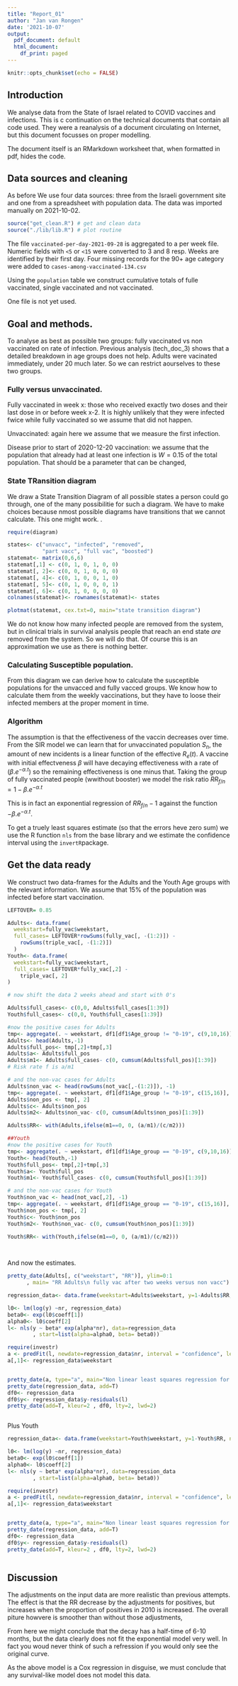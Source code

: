 ```yaml
---
title: "Report_01"
author: "Jan van Rongen"
date: '2021-10-07'
output:
  pdf_document: default
  html_document:
    df_print: paged
---
```


```r
knitr::opts_chunk$set(echo = FALSE)
```

## Introduction

We analyse data from the State of Israel related to COVID vaccines and infections. This is c continuation on the technical documents that contain all code used. They were a reanalysis of a document circulating on Internet, but this document focusses on proper modelling. 

The document itself is an RMarkdown worksheet that, when formatted in pdf, hides the code.

## Data sources and cleaning

As before We use four data sources: three from the Israeli government site and one from a spreadsheet with population data. The data was imported manually on 2021-10-02.

```r

source("get_clean.R") # get and clean data
source("./lib/lib.R") # plot routine
```

The file `vaccinated-per-day-2021-09-28` is aggregated to a per week file. Numeric fields with `<5` or `<15` were converted to 3 and 8 resp. Weeks are identified by their first day. Four missing records for the 90+ age category were added to `cases-among-vaccinated-134.csv`

Using the `population` table we construct cumulative totals of fulle vaccinated, single vaccinated and not vaccinated.

One file is not yet used.

## Goal and methods.

To analyse as best as possible two groups: fully vaccinated vs non vaccinated on rate of infection. Previous analysis (tech_doc_3) shows that a detailed breakdown in age groups does not help. Adults were vacinated immediately, under 20 much later. So we can restrict aourselves to these two groups. 

### Fully versus unvaccinated. 

Fully vaccinated in week x: those who received exactly two doses and their last dose in or before week x-2. It is highly unlikely that they were infected fwice while fully vaccinated so we assume that did not happen.

Unvaccinated: again here we assume that we measure the first infection.

Disease prior to start of 2020-12-20 vaccination: we assume that the population that already had at least one infection is $W=0.15$ of the total population. That should be a parameter that can be changed,


### State TRansition diagram

We draw a State Transition Diagram of all possible states a person could go through, one of the many possibilitie for such a diagram. We have to make choices because nmost possible diagrams have transitions that we cannot calculate. This one might work. . 

```r
require(diagram)

states<- c("unvacc", "infected", "removed",
           "part vacc", "full vac", "boosted")
statemat<- matrix(0,6,6)
statemat[,1] <- c(0, 1, 0, 1, 0, 0)
statemat[, 2]<- c(0, 0, 1, 0, 0, 0)
statemat[, 4]<- c(0, 1, 0, 0, 1, 0)
statemat[, 5]<- c(0, 1, 0, 0, 0, 1)
statemat[, 6]<- c(0, 1, 0, 0, 0, 0)
colnames(statemat)<- rownames(statemat)<- states

plotmat(statemat, cex.txt=0, main="state transition diagram")


```

We do not know how many infected people are removed from the system, but in clinical trials in survival analysis people that reach an end state _are_  removed from the system. So we will do that. Of course this is an approximation we use as there is nothing better.


### Calculating Susceptible population. 

From this diagram we can derive how to calculate the susceptible populations for the unvacced and fully vacced groups. We know how to calculate them from the weekly vaccinations, but they have to loose their infected members at the proper moment in time. 

### Algorithm

The assumption is that the effectiveness of the vaccin decreases over time. From the SIR model we can learn that for unvaccinated population $S_n$, the amount of new incidents is a linear function of the effective $R_e(t)$. A vaccine with initial effectveness $\beta$ will have decaying effectiveness with a rate of $(\beta .e^{-\alpha.t})$ so the remaining effectiveness is one minus that. Taking the group of fully vaccinated people (wwithout booster)
we model the risk ratio $RR_{f/n} = 1-\beta .e^{-\alpha.t}$

This is in fact an exponential regression of $RR_{f/n}-1$ against the function $-\beta .e^{-\alpha.t}$. 

To get a truely least squares estimate (so that the errors heve zero sum) we use the R function `nls` from the base library and we estimate the confidence interval using the `invertR`package. 

## Get the data ready

We construct two data-frames for the Adults and the Youth Age groups with the relevant information. We assume that 15% of the population was infected before start vaccination. 

```r
LEFTOVER= 0.85

Adults<- data.frame(
  weekstart=fully_vac$weekstart, 
  full_cases= LEFTOVER*rowSums(fully_vac[, -(1:2)]) - 
    rowSums(triple_vac[, -(1:2)])
  )
Youth<- data.frame(
  weekstart=fully_vac$weekstart, 
  full_cases= LEFTOVER*fully_vac[,2] - 
    triple_vac[, 2]
)

# now shift the data 2 weeks ahead and start with 0's

Adults$full_cases<- c(0,0, Adults$full_cases[1:39])
Youth$full_cases<- c(0,0, Youth$full_cases[1:39])

#now the positive cases for Adults
tmp<- aggregate(. ~ weekstart, df1[df1$Age_group != "0-19", c(9,10,16)], sum)
Adults<- head(Adults,-1)
Adults$full_pos<- tmp[,2]+tmp[,3]
Adults$a<- Adults$full_pos
Adults$m1<- Adults$full_cases- c(0, cumsum(Adults$full_pos)[1:39])
# Risk rate f is a/m1

# and the non-vac cases for Adults
Adults$non_vac <- head(rowSums(not_vac[,-(1:2)]), -1)
tmp<- aggregate(. ~ weekstart, df1[df1$Age_group != "0-19", c(15,16)], sum)
Adults$non_pos <- tmp[, 2] 
Adults$c<- Adults$non_pos
Adults$m2<- Adults$non_vac- c(0, cumsum(Adults$non_pos)[1:39])

Adults$RR<- with(Adults,ifelse(m1==0, 0, (a/m1)/(c/m2)))

##Youth
#now the positive cases for Youth
tmp<- aggregate(. ~ weekstart, df1[df1$Age_group == "0-19", c(9,10,16)], sum)
Youth<- head(Youth,-1)
Youth$full_pos<- tmp[,2]+tmp[,3]
Youth$a<- Youth$full_pos
Youth$m1<- Youth$full_cases- c(0, cumsum(Youth$full_pos)[1:39])

# and the non-vac cases for Youth
Youth$non_vac <- head(not_vac[,2], -1)
tmp<- aggregate(. ~ weekstart, df1[df1$Age_group == "0-19", c(15,16)], sum)
Youth$non_pos <- tmp[, 2] 
Youth$c<- Youth$non_pos
Youth$m2<- Youth$non_vac- c(0, cumsum(Youth$non_pos)[1:39])

Youth$RR<- with(Youth,ifelse(m1==0, 0, (a/m1)/(c/m2)))

 
```


And now the estimates.

```r
pretty_date(Adults[, c("weekstart", "RR")], ylim=0:1
      , main= "RR Adults\n fully vac after two weeks versus non vacc")


```

```r
regression_data<- data.frame(weekstart=Adults$weekstart, y=1-Adults$RR, nr=0:39)

l0<- lm(log(y) ~nr, regression_data)
beta0<- exp(l0$coeff[1])
alpha0<- l0$coeff[2]
l<- nls(y ~ beta* exp(alpha*nr), data=regression_data
        , start=list(alpha=alpha0, beta= beta0))

require(investr)
a <- predFit(l, newdate=regression_data$nr, interval = "confidence", level= 0.95)
a[,1]<- regression_data$weekstart


pretty_date(a, type="a", main="Non linear least squares regression for 1-RR\nAdults: plus 95% CI", lwd=2, ylim=c(0,1.25)) 
pretty_date(regression_data, add=T)
df0<- regression_data
df0$y<- regression_data$y-residuals(l)
pretty_date(add=T, kleur=2 , df0, lty=2, lwd=2)



```

Plus Youth



```r
regression_data<- data.frame(weekstart=Youth$weekstart, y=1-Youth$RR, nr=0:39)

l0<- lm(log(y) ~nr, regression_data)
beta0<- exp(l0$coeff[1])
alpha0<- l0$coeff[2]
l<- nls(y ~ beta* exp(alpha*nr), data=regression_data
        , start=list(alpha=alpha0, beta= beta0))

require(investr)
a <- predFit(l, newdate=regression_data$nr, interval = "confidence", level= 0.95)
a[,1]<- regression_data$weekstart


pretty_date(a, type="a", main="Non linear least squares regression for 1-RR\nYouth: plus 95% CI", lwd=2, ylim=c(0,1.25)) 
pretty_date(regression_data, add=T)
df0<- regression_data
df0$y<- regression_data$y-residuals(l)
pretty_date(add=T, kleur=2 , df0, lty=2, lwd=2)



```

## Discussion

The adjustments on the input data are more realistic than previous attempts. The effect is that the RR decrease by the adjustments for positives, but increases when the proportion of positives in 2010 is increased. The overall piture howvere is smoother than without those adjustments,

From here we might conclude that the decay has a half-time of 6-10 months, but the data clearly does not fit the exponential model very well. In fact you woud never think of such a refression if you would only see the original curve.

As the above model is a Cox regression in disguise, we must conclude that any survival-like model does not model this data. 